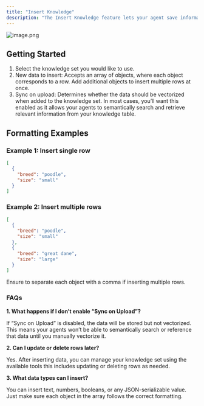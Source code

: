 ```yaml
---
title: "Insert Knowledge"
description: "The Insert Knowledge feature lets your agent save information by adding new rows to your knowledge table—making it easy to capture and store data dynamically."
---
```


![image.png](/images/image.png)

## Getting Started

1. Select the knowledge set you would like to use.
2. New data to insert: Accepts an array of objects, where each object corresponds to a row. Add additional objects to insert multiple rows at once.
3. Sync on upload: Determines whether the data should be vectorized when added to the knowledge set. In most cases, you’ll want this enabled as it allows your agents to semantically search and retrieve relevant information from your knowledge table.

## Formatting Examples

### Example 1: Insert single row

```json
[
  {
    "breed": "poodle",
    "size": "small"
  }
]
```

### Example 2: Insert multiple rows

```json
[
  {
    "breed": "poodle",
    "size": "small"
  }, 
  {
    "breed": "great dane",
    "size": "large"
  }
]
```

<Note>
  Ensure to separate each object with a comma if inserting multiple rows.
</Note>

### **FAQs**

**1. What happens if I don’t enable “Sync on Upload”?**

If “Sync on Upload” is disabled, the data will be stored but not vectorized. This means your agents won’t be able to semantically search or reference that data until you manually vectorize it.

**2. Can I update or delete rows later?**

Yes. After inserting data, you can manage your knowledge set using the available tools this includes updating or deleting rows as needed.

**3. What data types can I insert?**

You can insert text, numbers, booleans, or any JSON-serializable value. Just make sure each object in the array follows the correct formatting.